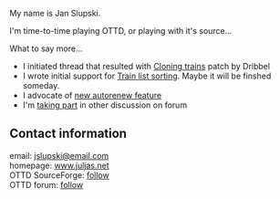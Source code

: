 My name is Jan Slupski. 

I'm time-to-time playing OTTD, or playing with it's source... 

What to say more...
* I initiated thread that resulted with [http://www.tt-forums.net/viewtopic.php?t=9298 Cloning trains] patch by Dribbel
* I wrote initial support for [http://www.tt-forums.net/viewtopic.php?t=9111 Train list sorting]. Maybe it will be finshed someday.
* I advocate of [http://www.tt-forums.net/viewtopic.php?t=9352 new autorenew feature]
* I'm [http://www.tt-forums.net/search.php?search_author=follow taking part] in other discussion on forum


== Contact information ==
email: [mailto:jslupski@email.com jslupski@email.com]  <br>
homepage: [http://www.juljas.net/ www.juljas.net]<br>
OTTD SourceForge: [http://sourceforge.net/users/follow/ follow]<br>
OTTD forum: [http://www.tt-forums.net/profile.php?mode=viewprofile&u=3504 follow]